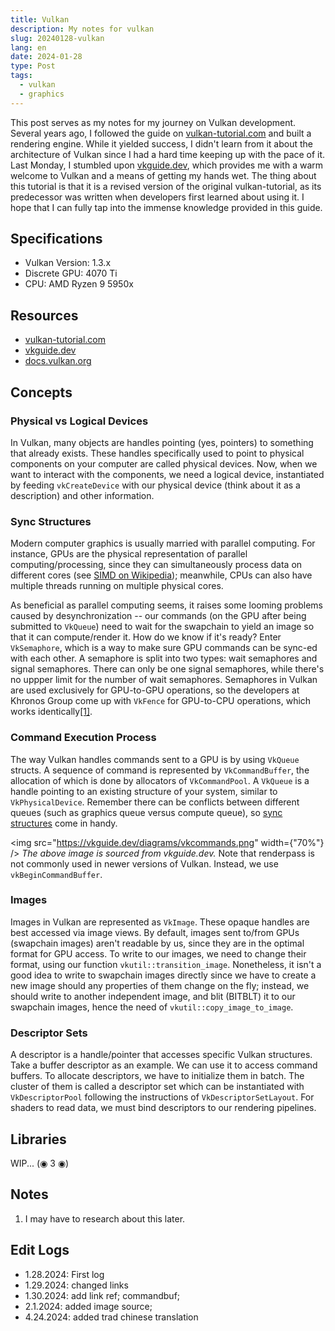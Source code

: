 ```yaml
---
title: Vulkan
description: My notes for vulkan
slug: 20240128-vulkan
lang: en
date: 2024-01-28
type: Post
tags:
  - vulkan
  - graphics
---
```


This post serves as my notes for my journey on Vulkan development.
Several years ago, I followed the guide on [vulkan-tutorial.com](https://vulkan-tutorial.com/) and built
a rendering engine. While it yielded success, I didn't learn from it about the architecture
of Vulkan since I had a hard time keeping up with the pace of it. Last Monday, I stumbled
upon [vkguide.dev](https://vkguide.dev), which provides me with a warm welcome to Vulkan and a means of
getting my hands wet. The thing about this tutorial is that it is a revised version of the
original vulkan-tutorial, as its predecessor was written when developers first learned about
using it. I hope that I can fully tap into the immense knowledge provided in this guide.

## Specifications

- Vulkan Version: 1.3.x
- Discrete GPU: 4070 Ti
- CPU: AMD Ryzen 9 5950x

## Resources

- [vulkan-tutorial.com](https://vulkan-tutorial.com/)
- [vkguide.dev](https://vkguide.dev/)
- [docs.vulkan.org](https://docs.vulkan.org/)

## Concepts

### Physical vs Logical Devices

In Vulkan, many objects are handles pointing (yes, pointers) to something that already exists.
These handles specifically used to point to physical components on your computer are called
physical devices. Now, when we want to interact with the components, we need a logical device,
instantiated by feeding `vkCreateDevice` with our physical device (think about it as a description)
and other information.

### <a className="anchor" name="sync-structures"></a> Sync Structures

Modern computer graphics is usually married with parallel computing. For instance, GPUs are the
physical representation of parallel computing/processing, since they can simultaneously process
data on different cores (see [SIMD on Wikipedia](https://en.wikipedia.org/wiki/Single_instruction,_multiple_data));
meanwhile, CPUs can also have multiple threads running on multiple physical cores.

As beneficial as parallel computing seems, it raises some looming problems caused by desynchronization --
our commands (on the GPU after being submitted to `VkQueue`) need to wait for the swapchain to
yield an image so that it can compute/render it. How do we know if it's ready? Enter `VkSemaphore`,
which is a way to make sure GPU commands can be sync-ed with each other. A semaphore is split into
two types: wait semaphores and signal semaphores. There can only be one signal semaphores, while there's
no uppper limit for the number of wait semaphores. Semaphores in Vulkan are used exclusively for
GPU-to-GPU operations, so the developers at Khronos Group come up with `VkFence` for GPU-to-CPU operations,
which works identically[\[1\]](#ref-1).

### Command Execution Process

The way Vulkan handles commands sent to a GPU is by using `VkQueue` structs. A sequence of command is represented by `VkCommandBuffer`,
the allocation of which is done by allocators of `VkCommandPool`. A `VkQueue` is a handle pointing to an existing structure of your system,
similar to `VkPhysicalDevice`. Remember there can be conflicts between different queues (such as graphics queue versus compute queue), so
[sync structures](#sync-structures) come in handy.

<img src="https://vkguide.dev/diagrams/vkcommands.png" width={"70%"} />
_The above image is sourced from vkguide.dev._ Note that renderpass is not commonly
used in newer versions of Vulkan. Instead, we use `vkBeginCommandBuffer`.

### Images

Images in Vulkan are represented as `VkImage`. These opaque handles are best accessed via image views. By default, images sent to/from GPUs
(swapchain images) aren't readable by us, since they are in the optimal format for GPU access. To write to our images, we need to change
their format, using our function `vkutil::transition_image`. Nonetheless, it isn't a good idea to write to swapchain images directly since
we have to create a new image should any properties of them change on the fly; instead, we should write to another independent image, and
blit (BITBLT) it to our swapchain images, hence the need of `vkutil::copy_image_to_image`.

### Descriptor Sets

A descriptor is a handle/pointer that accesses specific Vulkan structures. Take a buffer descriptor as an example. We can use it to access
command buffers. To allocate descriptors, we have to initialize them in batch. The cluster of them is called a descriptor set which can be
instantiated with `VkDescriptorPool` following the instructions of `VkDescriptorSetLayout`. For shaders to read data, we must bind descriptors
to our rendering pipelines.

## Libraries

WIP... (◉ 3 ◉)

## Notes

1. <a name="ref-1"></a> I may have to research about this later.

## Edit Logs

- 1.28.2024: First log
- 1.29.2024: changed links
- 1.30.2024: add link ref; commandbuf;
- 2.1.2024: added image source;
- 4.24.2024: added trad chinese translation
